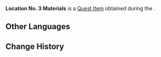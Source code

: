 {{Item Infobox
|id           = 120704
|image        = Item Bag.png
|type         = Quest Items
|quality      = 0
|description  = Heinry's lost materials. Who knows what kind of inspiration he'll get from them..
|source1      = ''[[Refreshing Fonta, a Font of Refreshment!]]''
}}
'''Location No. 3 Materials''' is a [[Quest Item]] obtained during the {{Quest|Refreshing Fonta, a Font of Refreshment!}}.
<!--
==Location==
<gallery>

</gallery>
-->
==Other Languages==
{{Other Languages
|en      = Location No. 3 Materials
|zhs     = 三号地点的资料
|zhs_rm  = 
|zht     = 三號地點的資料
|zht_rm  = 
|ja      = 第三地点の資料
|ja_rm   = Daisan Chiten no Shiryou
|ko      = 세 번째 {{tt|장소|場所}}에서의 {{tt|자료|資料}}
|ko_rm   = 
|es      = Documentos del lugar nº. 3
|fr      = Documents du 3e emplacement
|ru      = Материалы локации №3
|th      = เอกสารของพิกัดหมายเลข 3
|th_rm   = 
|vi      = Tài Liệu Địa Điểm 3
|de      = Informationen von Standort 3
|id      = Material Lokasi No. 3
|pt      = Localização dos Materiais No. 3
|tr      = 3. Konumun Materyaller
|it      = Ubicazione materiali 3
}}

==Change History==
{{Change History|4.1}}